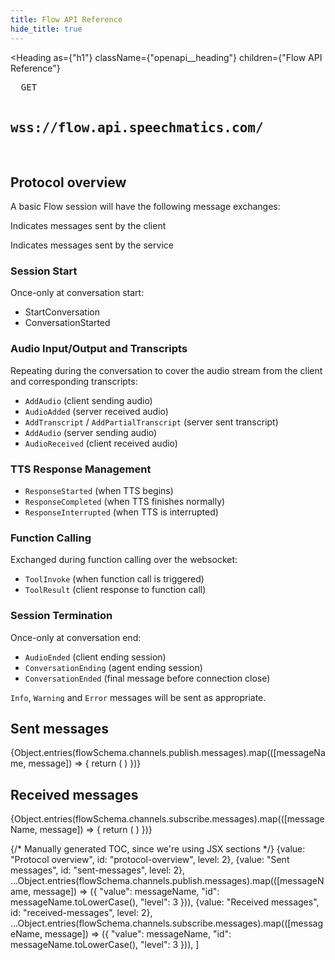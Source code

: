 ```yaml
---
title: Flow API Reference
hide_title: true
---
```


<Heading
  as={"h1"}
  className={"openapi__heading"}
  children={"Flow API Reference"}
>
</Heading>

<pre className="openapi__method-endpoint">
  <span className="badge badge--primary">GET</span>
  <h2 className="openapi__method-endpoint-path">wss://flow.api.speechmatics.com/</h2>
</pre>

## Protocol overview
A basic Flow session will have the following message exchanges:

<WebsocketMessageArrow direction="up" /> Indicates messages sent by the client

<WebsocketMessageArrow direction="down" /> Indicates messages sent by the service

### Session Start
Once-only at conversation start:

- <Text align="center"><WebsocketMessageArrow direction="up" /> StartConversation</Text>
- <WebsocketMessageArrow direction="down" /> ConversationStarted

### Audio Input/Output and Transcripts
Repeating during the conversation to cover the audio stream from the client and corresponding transcripts:

- <WebsocketMessageArrow direction="up" /> `AddAudio` (client sending audio)
- <WebsocketMessageArrow direction="down" /> `AudioAdded` (server received audio)
- <WebsocketMessageArrow direction="down" /> `AddTranscript` / `AddPartialTranscript` (server sent transcript)
- <WebsocketMessageArrow direction="down" /> `AddAudio` (server sending audio)
- <WebsocketMessageArrow direction="up" /> `AudioReceived` (client received audio)

### TTS Response Management

- <WebsocketMessageArrow direction="down" /> `ResponseStarted` (when TTS begins)
- <WebsocketMessageArrow direction="down" /> `ResponseCompleted` (when TTS finishes normally)
- <WebsocketMessageArrow direction="down" /> `ResponseInterrupted` (when TTS is interrupted)

### Function Calling
Exchanged during function calling over the websocket:

- <WebsocketMessageArrow direction="down" /> `ToolInvoke` (when function call is triggered)
- <WebsocketMessageArrow direction="up" /> `ToolResult` (client response to function call)

### Session Termination
Once-only at conversation end:

- <WebsocketMessageArrow direction="up" /> `AudioEnded` (client ending session)
- <WebsocketMessageArrow direction="down" /> `ConversationEnding` (agent ending session)
- <WebsocketMessageArrow direction="down" /> `ConversationEnded` (final message before connection close)

`Info`, `Warning` and `Error` messages will be sent as appropriate.

## Sent messages

<Flex direction="column" gap="4">
{Object.entries(flowSchema.channels.publish.messages).map(([messageName, message]) => {
  return (
    <AsyncAPIMessage
      key={messageName}
      messageName={messageName}
      message={message}
      channel="publish"
    />
  )
  })}
</Flex>

## Received messages

<Flex direction="column" gap="4">
  {Object.entries(flowSchema.channels.subscribe.messages).map(([messageName, message]) => {
    return (
      <AsyncAPIMessage
        key={messageName}
        messageName={messageName}
        message={message}
        channel="subscribe"
      />
    )
  })}
</Flex>

{/* Manually generated TOC, since we're using JSX sections */}
  {value: "Protocol overview", id: "protocol-overview", level: 2},
  {value: "Sent messages", id: "sent-messages", level: 2},
  ...Object.entries(flowSchema.channels.publish.messages).map(([messageName, message]) => ({
    "value": messageName,
    "id": messageName.toLowerCase(),
    "level": 3
  })),
  {value: "Received messages", id: "received-messages", level: 2},
  ...Object.entries(flowSchema.channels.subscribe.messages).map(([messageName, message]) => ({
    "value": messageName,
    "id": messageName.toLowerCase(),
    "level": 3
  })),
]